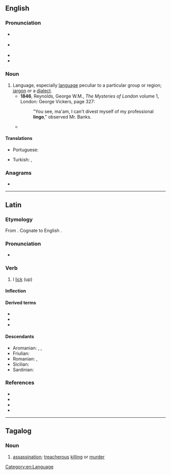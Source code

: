 {{also|Lingo|lìn-gò͘}}
==English==

===Pronunciation===
* {{a|UK}} {{IPA|/ˈlɪŋ.ɡəʊ/|lang=en}}
* {{a|US}} {{IPA|/ˈliŋ.ɡoʊ/|lang=en}}
* {{audio|en-us-lingo.ogg|Audio (US)|lang=en}}
* {{rhymes|ɪŋɡəʊ|lang=en}}

===Noun===
{{en-noun|s|lingoes}}

# Language, especially [[language]] peculiar to a particular group or region; [[jargon]] or a [[dialect]].
#* '''1846''', Reynolds, George W.M., ''The Mysteries of London'' volume 1, London: George Vickers, page 327:
#*: "You see, ma'am, I can't divest myself of my professional '''lingo'''," observed Mr. Banks.
#* {{quote-book|year=1913|author={{w|Joseph C. Lincoln}}|chapter=12
|title=[http://openlibrary.org/works/OL5535161W Mr. Pratt's Patients]
|passage=She had Lord James' collar in one big fist and she pounded the table with the other and talked a blue streak. Nobody could make out plain what she said, for she was mainly jabbering Swede '''lingo''', but there was English enough, of a kind, to give us some idee.}}

====Translations====
{{trans-top|language peculiar to a particular group or region}}
* Portuguese: {{t+|pt|jargão|m}}
{{trans-mid}}
* Turkish: {{qualifier|linguistics}} {{t|tr|altdil}}, {{t|tr|meslek dili}}
{{trans-bottom}}

===Anagrams===
* {{anagrams|en|Ligon|Loing|ligno-|log in|log-in|long i}}

[[Category:en:Language]]

----

==Latin==

===Etymology===
From {{der|la|ine-pro|*leyǵʰ-}}. Cognate to English {{m|en|lick}}.

===Pronunciation===
* {{la-IPA|lingō}}

===Verb===
{{la-verb|lingō|lingere|linxī|linctum|conj=3}}

# I [[lick]] (up)

====Inflection====
{{la-conj-3rd|ling|linx|linct}}

====Derived terms====
* {{l|la|cunnilingus}}
* {{l|la|dēlingō}}
* {{l|la|linctus}}

====Descendants====
* Aromanian: {{l|rup|alingu}}, {{l|rup|alindziri}}, {{l|rup|lingu}}
* Friulian: {{l|fur|lenzi}}
* Romanian: {{l|ro|linge}}, {{l|ro|lingere}}
* Sicilian: {{l|scn|lingiri}}
* Sardinian: {{l|sc|linghere}}

===References===
* {{R:L&S}}
* {{R:Elementary Lewis}}
* {{R:du Cange}}
* {{R:Gaffiot}}

----

==Tagalog==

===Noun===
{{tl-noun|head=lingó}}

# [[assassination]]; [[treacherous]] [[killing]] or [[murder]]